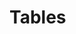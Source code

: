 \clearpage
# Tables

<!-- ======================================================= -->
<!-- ***************     Biology   ************************* --> 
<!-- ======================================================= -->

\include{tex_tables/age-error-models.tex}

\newpage


